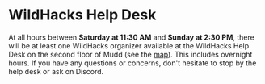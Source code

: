 # WildHacks Help Desk

At all hours between **Saturday at 11:30 AM** and **Sunday at 2:30 PM**, there will be at least one WildHacks organizer available at the WildHacks Help Desk on the second floor of Mudd (see the [map](/map)). This includes overnight hours. If you have any questions or concerns, don't hesitate to stop by the help desk or ask on Discord.
